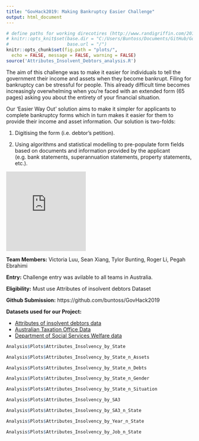 ```yaml
---
title: "GovHack2019: Making Bankruptcy Easier Challenge"
output: html_document
---
```


```r
# define paths for working direcotires (http://www.randigriffin.com/2017/04/25/how-to-knit-for-mysite.html)
# knitr::opts_knit$set(base.dir = "C:/Users/Buntoss/Documents/GitHub/GovHack2019",
#                      base.url = "/")
knitr::opts_chunk$set(fig.path = "plots/",
  echo = FALSE, message = FALSE, warning = FALSE)
source('Attributes_Insolvent_Debtors_analysis.R')
```

The aim of this challenge was to make it easier for individuals to tell the government their income and assets when they become bankrupt. Filing for bankruptcy can be stressful for people. This already difficult time becomes increasingly overwhelming when you're faced with an extended form (65 pages) asking you about the entirety of your financial situation.

Our 'Easier Way Out' solution aims to make it simpler for applicants to complete bankruptcy forms which in turn makes it easier for them to provide their income and asset information. Our solution is two-folds:

1. Digitising the form (i.e. debtor's petition).

2. Using algorithms and statistical modelling to pre-populate form fields based on documents and information provided by the applicant (e.g. bank statements, superannuation statements, property statements, etc.).

<div class="video-container">
<iframe width="215" height="215" src="https://www.youtube.com/embed/8UYDWFm0E4Y" frameborder="0" allowfullscreen></iframe>
</div>

<b>Team Members:</b> Victoria Luu, Sean Xiang, Tylor Bunting, Roger Li, Pegah Ebrahimi

<b>Entry:</b> Challenge entry was avilable to all teams in Australia.

<b>Eligibility:</b> Must use Attributes of insolvent debtors Dataset

<b>Github Submission:</b> https://github.com/buntoss/GovHack2019

<b>Datasets used for our Project:</b> 

* <a href = "https://data.gov.au/data/dataset/attributes-of-insolvent-debtors">Attributes of insolvent debtors data</a>
* <a href = "https://data.gov.au/data/dataset/taxation-statistics-2016-17/resource/bfa7ef04-e9f2-46ff-a959-84f005dfd17b">Australian Taxation Office Data</a>
* <a href = "https://data.gov.au/dataset/ds-dga-f3b38bb0-60fb-4faa-993a-10fdef85b48c/details"> Department of Social Services Welfare data</a>

```r
Analysis$Plots$Attributes_Insolvency_by_State

```

```r
Analysis$Plots$Attributes_Insolvency_by_State_n_Assets

```

```r
Analysis$Plots$Attributes_Insolvency_by_State_n_Debts

```

```r
Analysis$Plots$Attributes_Insolvency_by_State_n_Gender

```

```r
Analysis$Plots$Attributes_Insolvency_by_State_n_Situation

```

```r
Analysis$Plots$Attributes_Insolvency_by_SA3

```

```r
Analysis$Plots$Attributes_Insolvency_by_SA3_n_State

```

```r
Analysis$Plots$Attributes_Insolvency_by_Year_n_State

```

```r
Analysis$Plots$Attributes_Insolvency_by_Job_n_State

```

